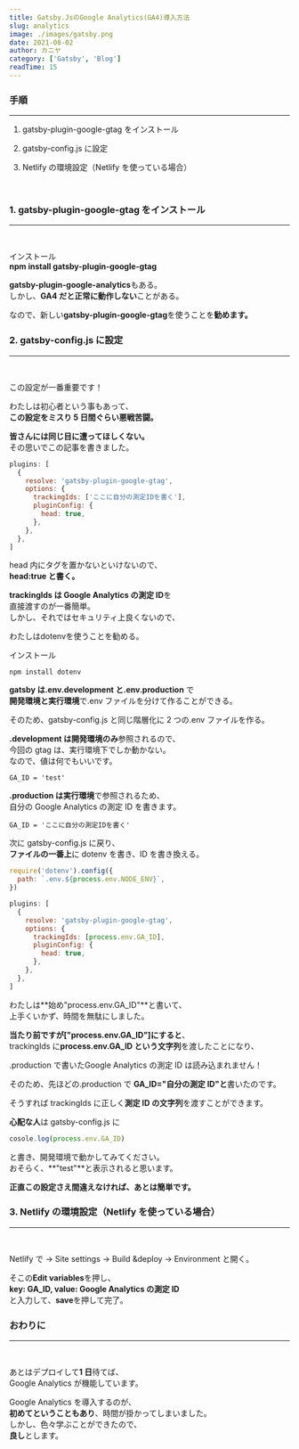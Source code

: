 ```yaml
---
title: Gatsby.JsのGoogle Analytics(GA4)導入方法
slug: analytics
image: ./images/gatsby.png
date: 2021-08-02
author: カニヤ
category: ['Gatsby', 'Blog']
readTime: 15
---
```


### 手順

---

1.  gatsby-plugin-google-gtag をインストール

2.  gatsby-config.js に設定

3.  Netlify の環境設定（Netlify を使っている場合）

<br />

### 1. gatsby-plugin-google-gtag をインストール

---

<br />

インストール<br/>
**npm install gatsby-plugin-google-gtag**

**gatsby-plugin-google-analytics**もある。<br/>
しかし、**GA4 だと正常に動作しない**ことがある。

なので、新しい**gatsby-plugin-google-gtag**を使うことを**勧めます。**

### 2. gatsby-config.js に設定

---

<br />

<span className="line line-yellow">この設定が一番重要です！</span>

わたしは初心者という事もあって、<br/>
**この設定をミスり 5 日間ぐらい悪戦苦闘。**

**皆さんには同じ目に遭ってほしくない。**<br/>
その思いでこの記事を書きました。

```js
plugins: [
  {
    resolve: 'gatsby-plugin-google-gtag',
    options: {
      trackingIds: ['ここに自分の測定IDを書く'],
      pluginConfig: {
        head: true,
      },
    },
  },
]
```

head 内にタグを置かないといけないので、<br/>
**head:true と書く。**

**trackingIds は Google Analytics の測定 ID**を<br/>
直接渡すのが一番簡単。<br/>
しかし、それではセキュリティ上良くないので、

<span className="line line-yellow">わたしはdotenvを使うことを勧める。</span>

インストール

`npm install dotenv`

**gatsby は.env.development と.env.production** で<br/>
**開発環境と実行環境**で.env ファイルを分けて作ることができる。

そのため、gatsby-config.js と同じ階層化に 2 つの.env ファイルを作る。

**.development は開発環境のみ**参照されるので、<br/>
今回の gtag は、実行環境下でしか動かない。<br/>
なので、値は何でもいいです。

```env
GA_ID = 'test'
```

**.production は実行環境**で参照されるため、<br/>
自分の Google Analytics の測定 ID を書きます。

```env
GA_ID = 'ここに自分の測定IDを書く'
```

次に gatsby-config.js に戻り、<br/>
**ファイルの一番上**に dotenv を書き、ID を書き換える。

```js
require('dotenv').config({
  path: `.env.${process.env.NODE_ENV}`,
})

plugins: [
  {
    resolve: 'gatsby-plugin-google-gtag',
    options: {
      trackingIds: [process.env.GA_ID],
      pluginConfig: {
        head: true,
      },
    },
  },
]
```

わたしは**始め"process.env.GA_ID"**と書いて、<br/>
上手くいかず、時間を無駄にしました。

**当たり前ですが["process.env.GA_ID"]にすると**、<br/>
trackingIds に**process.env.GA_ID という文字列**を渡したことになり、

<span className="line line-yellow">
  .production で書いたGoogle Analytics の測定 ID は読み込まれません！
</span>

そのため、先ほどの.production で **GA_ID="自分の測定 ID"と**書いたのです。

そうすれば trackingIds に正しく**測定 ID の文字列**を渡すことができます。

**心配な人**は gatsby-config.js に

```js
cosole.log(process.env.GA_ID)
```

と書き、開発環境で動かしてみてください。<br/>
おそらく、**"test"**と表示されると思います。

**正直この設定さえ間違えなければ、あとは簡単です。**

### 3. Netlify の環境設定（Netlify を使っている場合）

---

<br />

Netlify で → Site settings → Build &deploy → Environment と開く。

そこの**Edit variables**を押し、<br/>
**key: GA_ID, value: Google Analytics の測定 ID**<br/>
と入力して、**save**を押して完了。

### おわりに

---

<br />

あとはデプロイして**1 日**待てば、<br/>
Google Analytics が機能しています。

Google Analytics を導入するのが、<br/>
**初めてということもあり**、時間が掛かってしまいました。<br/>
しかし、色々学ぶことができたので、<br/>
**良し**とします。

